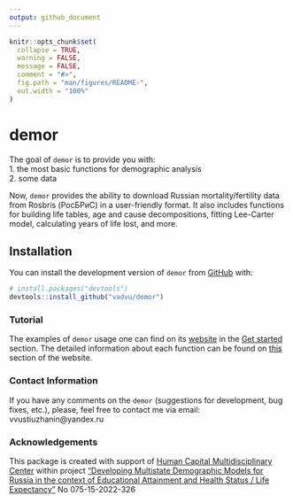 ```yaml
---
output: github_document
---
```


<!-- README.md is generated from README.Rmd. Please edit that file -->

```r
knitr::opts_chunk$set(
  collapse = TRUE,
  warning = FALSE, 
  message = FALSE,
  comment = "#>",
  fig.path = "man/figures/README-",
  out.width = "100%"
)
```

# demor

The goal of `demor` is to provide you with:\
1. the most basic functions for demographic analysis\
2. some data

Now, `demor` provides the ability to download Russian mortality/fertility data from Rosbris (РосБРиС) in a user-friendly format. It also includes functions for building life tables, age and cause decompositions, fitting Lee-Carter model, calculating years of life lost, and more. 

## Installation

You can install the development version of `demor` from [GitHub](https://github.com/) with:

``` r
# install.packages("devtools")
devtools::install_github("vadvu/demor")
```

### Tutorial
The examples of `demor` usage one can find on its [website](https://vadvu.github.io/demor/) in the [Get started](https://vadvu.github.io/demor/articles/demor.html) section. The detailed information about each function can be found on [this](https://vadvu.github.io/demor/reference/index.html) section of the website. 

### Contact Information

If you have any comments on the `demor` (suggestions for development, bug fixes, etc.), please, feel free to contact me via email: vvustiuzhanin@yandex.ru

### Acknowledgements

This package is created with support of [Human Capital Multidisciplinary Center](https://ncmu.hse.ru/en/) within project ["Developing Multistate Demographic Models for Russia in the context of Educational Attainment and Health Status / Life Expectancy"](https://ncmu.hse.ru/en/programme-2-1-4/) No 075-15-2022-326 
